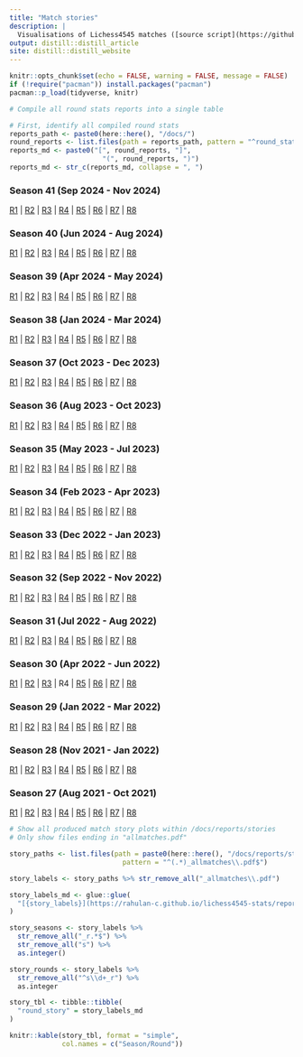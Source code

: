 ```yaml
---
title: "Match stories"
description: |
  Visualisations of Lichess4545 matches ([source script](https://github.com/rahulan-c/lichess4545-stats/blob/main/scripts/plot_match_story.R))
output: distill::distill_article
site: distill::distill_website
---
```


```r
knitr::opts_chunk$set(echo = FALSE, warning = FALSE, message = FALSE)
if (!require("pacman")) install.packages("pacman")
pacman::p_load(tidyverse, knitr)
```




<!-- ### Round stats -->

<!-- **Under construction - not done yet** -->

<!-- Yes, round summary stats are coming. What you see here is just work in progress. Best to ignore for now.  -->

```r
# Compile all round stats reports into a single table

# First, identify all compiled round stats
reports_path <- paste0(here::here(), "/docs/")
round_reports <- list.files(path = reports_path, pattern = "^round_stats_(.*)\\.html$")
reports_md <- paste0("[", round_reports, "]",
                       "(", round_reports, ")")
reports_md <- str_c(reports_md, collapse = ", ")

```

### Season 41 (Sep 2024 - Nov 2024)

[R1](reports/stories/s41_r1_allmatches.pdf) | [R2](reports/stories/s41_r2_allmatches.pdf) | [R3](reports/stories/s41_r3_allmatches.pdf) | [R4](reports/stories/s41_r4_allmatches.pdf) | [R5](reports/stories/s41_r5_allmatches.pdf) | [R6](reports/stories/s41_r6_allmatches.pdf) | [R7](reports/stories/s41_r7_allmatches.pdf) | [R8](reports/stories/s41_r8_allmatches.pdf)

### Season 40 (Jun 2024 - Aug 2024)

[R1](reports/stories/s40_r1_allmatches.pdf) | [R2](reports/stories/s40_r2_allmatches.pdf) | [R3](reports/stories/s40_r3_allmatches.pdf) | [R4](reports/stories/s40_r4_allmatches.pdf) | [R5](reports/stories/s40_r5_allmatches.pdf) | [R6](reports/stories/s40_r6_allmatches.pdf) | [R7](reports/stories/s40_r7_allmatches.pdf) | [R8](reports/stories/s40_r8_allmatches.pdf)

### Season 39 (Apr 2024 - May 2024)

[R1](reports/stories/s39_r1_allmatches.pdf) | [R2](reports/stories/s39_r2_allmatches.pdf) | [R3](reports/stories/s39_r3_allmatches.pdf) | [R4](reports/stories/s39_r4_allmatches.pdf) | [R5](reports/stories/s39_r5_allmatches.pdf) | [R6](reports/stories/s39_r6_allmatches.pdf) | [R7](reports/stories/s39_r7_allmatches.pdf) | [R8](reports/stories/s39_r8_allmatches.pdf)

### Season 38 (Jan 2024 - Mar 2024)

[R1](reports/stories/s38_r1_allmatches.pdf) | [R2](reports/stories/s38_r2_allmatches.pdf) | [R3](reports/stories/s38_r3_allmatches.pdf) | [R4](reports/stories/s38_r4_allmatches.pdf) | [R5](reports/stories/s38_r5_allmatches.pdf) | [R6](reports/stories/s38_r6_allmatches.pdf) | [R7](reports/stories/s38_r7_allmatches.pdf) | [R8](reports/stories/s38_r8_allmatches.pdf)

### Season 37 (Oct 2023 - Dec 2023)

[R1](reports/stories/s37_r1_allmatches.pdf) | [R2](reports/stories/s37_r2_allmatches.pdf) | [R3](reports/stories/s37_r3_allmatches.pdf) | [R4](reports/stories/s37_r4_allmatches.pdf) | [R5](reports/stories/s37_r5_allmatches.pdf) | [R6](reports/stories/s37_r6_allmatches.pdf) | [R7](reports/stories/s37_r7_allmatches.pdf) | [R8](reports/stories/s37_r8_allmatches.pdf)

### Season 36 (Aug 2023 - Oct 2023)

[R1](reports/stories/s36_r1_allmatches.pdf) | [R2](reports/stories/s36_r2_allmatches.pdf) | [R3](reports/stories/s36_r3_allmatches.pdf) | [R4](reports/stories/s36_r4_allmatches.pdf) | [R5](reports/stories/s36_r5_allmatches.pdf) | [R6](reports/stories/s36_r6_allmatches.pdf) | [R7](reports/stories/s36_r7_allmatches.pdf) | [R8](reports/stories/s36_r8_allmatches.pdf)

### Season 35 (May 2023 - Jul 2023)

[R1](reports/stories/s35_r1_allmatches.pdf) | [R2](reports/stories/s35_r2_allmatches.pdf) | [R3](reports/stories/s35_r3_allmatches.pdf) | [R4](reports/stories/s35_r4_allmatches.pdf) | [R5](reports/stories/s35_r5_allmatches.pdf) | [R6](reports/stories/s35_r6_allmatches.pdf) | [R7](reports/stories/s35_r7_allmatches.pdf) | [R8](reports/stories/s35_r8_allmatches.pdf)


### Season 34 (Feb 2023 - Apr 2023)

[R1](reports/stories/s34_r1_allmatches.pdf) | [R2](reports/stories/s34_r2_allmatches.pdf) | [R3](reports/stories/s34_r3_allmatches.pdf) | [R4](reports/stories/s34_r4_allmatches.pdf) | [R5](reports/stories/s34_r5_allmatches.pdf) | [R6](reports/stories/s34_r6_allmatches.pdf) | [R7](reports/stories/s34_r7_allmatches.pdf) | [R8](reports/stories/s34_r8_allmatches.pdf)

### Season 33 (Dec 2022 - Jan 2023)

[R1](reports/stories/s33_r1_allmatches.pdf) | [R2](reports/stories/s33_r2_allmatches.pdf) | [R3](reports/stories/s33_r3_allmatches.pdf) | [R4](reports/stories/s33_r4_allmatches.pdf) | [R5](reports/stories/s33_r5_allmatches.pdf) | [R6](reports/stories/s33_r6_allmatches.pdf) | [R7](reports/stories/s33_r7_allmatches.pdf) | [R8](reports/stories/s33_r8_allmatches.pdf)

### Season 32 (Sep 2022 - Nov 2022)

[R1](reports/stories/s32_r1_allmatches.pdf) | [R2](reports/stories/s32_r2_allmatches.pdf) | [R3](reports/stories/s32_r3_allmatches.pdf) | [R4](reports/stories/s32_r4_allmatches.pdf) | [R5](reports/stories/s32_r5_allmatches.pdf) | [R6](reports/stories/s32_r6_allmatches.pdf) | [R7](reports/stories/s32_r7_allmatches.pdf) | [R8](reports/stories/s32_r8_allmatches.pdf)

### Season 31 (Jul 2022 - Aug 2022)

[R1](reports/stories/s31_r1_allmatches.pdf) | [R2](reports/stories/s31_r2_allmatches.pdf) | [R3](reports/stories/s31_r3_allmatches.pdf) | [R4](reports/stories/s31_r4_allmatches.pdf) | [R5](reports/stories/s31_r5_allmatches.pdf) | [R6](reports/stories/s31_r6_allmatches.pdf) | [R7](reports/stories/s31_r7_allmatches.pdf) | [R8](reports/stories/s31_r8_allmatches.pdf)


### Season 30 (Apr 2022 - Jun 2022)

[R1](reports/stories/s30_r1_allmatches.pdf) | [R2](reports/stories/s30_r2_allmatches.pdf) | [R3](reports/stories/s30_r3_allmatches.pdf) | R4 | [R5](reports/stories/s30_r5_allmatches.pdf) | [R6](reports/stories/s30_r6_allmatches.pdf) | [R7](reports/stories/s30_r7_allmatches.pdf) | [R8](reports/stories/s30_r8_allmatches.pdf)

### Season 29 (Jan 2022 - Mar 2022)

[R1](reports/stories/s29_r1_allmatches.pdf) | [R2](reports/stories/s29_r2_allmatches.pdf) | [R3](reports/stories/s29_r3_allmatches.pdf) |
[R4](reports/stories/s29_r4_allmatches.pdf) | [R5](reports/stories/s29_r5_allmatches.pdf) | [R6](reports/stories/s29_r6_allmatches.pdf) |
[R7](reports/stories/s29_r7_allmatches.pdf) | [R8](reports/stories/s29_r8_allmatches.pdf)

### Season 28 (Nov 2021 - Jan 2022)

[R1](reports/stories/s28_r1_allmatches.pdf) | [R2](reports/stories/s28_r2_allmatches.pdf) | [R3](reports/stories/s28_r3_allmatches.pdf) | 
[R4](reports/stories/s28_r4_allmatches.pdf) | [R5](reports/stories/s28_r5_allmatches.pdf) | [R6](reports/stories/s28_r6_allmatches.pdf) | [R7](reports/stories/s28_r7_allmatches.pdf) | [R8](reports/stories/s28_r8_allmatches.pdf)

### Season 27 (Aug 2021 - Oct 2021)

[R1](reports/stories/s27_r1_allmatches.pdf) | [R2](reports/stories/s27_r2_allmatches.pdf) | [R3](reports/stories/s27_r3_allmatches.pdf) | [R4](reports/stories/s27_r4_allmatches.pdf) | [R5](reports/stories/s27_r5_allmatches.pdf) | [R6](reports/stories/s27_r6_allmatches.pdf) | [R7](reports/stories/s27_r7_allmatches.pdf) | [R8](reports/stories/s27_r8_allmatches.pdf)

<!-- #### Sandbox -->

<!-- This is me testing a different (cleverer) way to compile and present links to match story plots. Although granted, it doesn't look so clever now.  -->

```r
# Show all produced match story plots within /docs/reports/stories
# Only show files ending in "allmatches.pdf"

story_paths <- list.files(path = paste0(here::here(), "/docs/reports/stories/"), 
                            pattern = "^(.*)_allmatches\\.pdf$")

story_labels <- story_paths %>% str_remove_all("_allmatches\\.pdf")

story_labels_md <- glue::glue(
  "[{story_labels}](https://rahulan-c.github.io/lichess4545-stats/reports/stories/{story_paths})"
)

story_seasons <- story_labels %>% 
  str_remove_all("_r.*$") %>% 
  str_remove_all("s") %>% 
  as.integer()

story_rounds <- story_labels %>% 
  str_remove_all("^s\\d+_r") %>% 
  as.integer

story_tbl <- tibble::tibble(
  "round_story" = story_labels_md
)

knitr::kable(story_tbl, format = "simple", 
             col.names = c("Season/Round"))

```